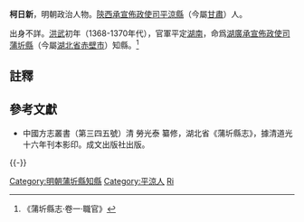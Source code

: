 '''柯日新'''，明朝政治人物。[[陝西承宣佈政使司|陝西承宣佈政使司]][[平涼縣|平涼縣]]（今屬[[甘肅|甘肅]]）人。

出身不詳。[[洪武|洪武]]初年（1368-1370年代），官軍平定[[湖南|湖南]]，命爲[[湖廣承宣佈政使司|湖廣承宣佈政使司]][[蒲圻縣|蒲圻縣]]（今屬[[湖北省|湖北省]][[赤壁市|赤壁市]]）知縣。<ref>《蒲圻縣志·卷一·職官》</ref>

==註釋==
{{reflist}}

==參考文獻==
*中國方志叢書（第三四五號）清 勞光泰 纂修，湖北省《蒲圻縣志》，據清道光十六年刊本影印。成文出版社出版。

{{-}}
{{start box}}
{{s-off}}
{{succession box|首任|[[丁士梅|丁士梅]]|[[湖廣承宣佈政使司|湖廣]][[蒲圻縣|蒲圻縣]][[蒲圻縣知縣列表|知縣]]|<small>[[洪武|洪武]]初年上任</small>}}
{{end box}}

{{DEFAULTSORT:Ke柯}}
[[Category:明朝蒲圻縣知縣|Category:明朝蒲圻縣知縣]]
[[Category:平涼人|Category:平涼人]]
[[Category:柯姓|Ri]]